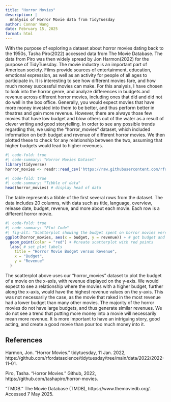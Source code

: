 ```yaml
---
title: "Horror Movies"
description: |
  Analysis of Horror Movie data from TidyTuesday
author: Connor Wang
date: February 15, 2025
format: html
---
```


With the purpose of exploring a dataset about horror movies dating back to the 1950s, Tasha Piro(2022) accessed data from The Movie Database. The data from Piro was then widely spread by Jon Harmon(2022) for the purpose of TidyTuesday. The movie industry is an important part of American society. Films provide sources of entertainment, education, emotional expression, as well as an activity for people of all ages to participate in. It is interesting to see how different movies fare, and how much money successful movies can make. For this analysis, I have chosen to look into the horror genre, and analyze differences in budgets and revenue across different horror movies, including ones that did and did not do well in the box office. Generally, you would expect movies that have more money invested into them to be better, and thus perform better in theatres and gain more revenue. However, there are always those few movies that have low budget and blow others out of the water as a result of clever writing and good storytelling. In order to see any possible trends regarding this, we using the "horror_movies" dataset, which included information on both budget and revenue of different horror movies. We then plotted these to check for any relationship between the two, assuming that higher budgets would lead to higher revenues.

```r
#| code-fold: true
#| code-summary: "Horror Movies Dataset"
library(tidyverse)
horror_movies <- readr::read_csv('https://raw.githubusercontent.com/rfordatascience/tidytuesday/main/data/2022/2022-11-01/horror_movies.csv') # read data
```

```r
#| code-fold: true
#| code-summary: "Tibble of data"
head(horror_movies) # display head of data
```

The table represents a tibble of the first several rows from the dataset. The data includes 20 columns, with data such as title, language, overview, release date, budget, revenue, and more about each movie. Each row is a different horror movie.

```r
#| code-fold: true
#| code-summary: "Plot Code"
#| fig-alt: "Scatterplot showing the budget spent on horror movies versus the revenue they gained. There was no clear trend that having a higher budget will make the movie more successful. The movie that had the highest revenue had a relatively low budget."
ggplot(horror_movies, aes(x = budget, y = revenue)) + # got budget and revenue data from dataset
  geom_point(color = "red") + #create scatterplot with red points
  labs( # set plot labels 
    title = "Horror Movie Budget versus Revenue",
    x = "Budget",
    y = "Revenue"
  )
```

The scatterplot above uses our "horror_movies" dataset to plot the budget of a movie on the x-axis, with revenue displayed on the y-axis. We would expect to see a relationship where the movies with a higher budget, further along the x-axis, would have the highest revenue values on the y-axis. This was not necessarily the case, as the movie that raked in the most revenue had a lower budget than many other movies. The majority of the horror movies do not have large budgets, and thus generate similar revenues. We do not see a trend that putting more money into a movie will necessarily mean more revenue. It is more important to have an intriguing story, good acting, and create a good movie than pour too much money into it.

## References

Harmon, Jon. “Horror Movies.” tidytuesday, 11 Jan. 2022, https://github.com/rfordatascience/tidytuesday/tree/main/data/2022/2022-11-01.

Piro, Tasha. “Horror Movies.” Github, 2022, https://github.com/tashapiro/horror-movies.

“TMDB.” The Movie Database (TMDB), https://www.themoviedb.org/. Accessed 7 May 2025.
